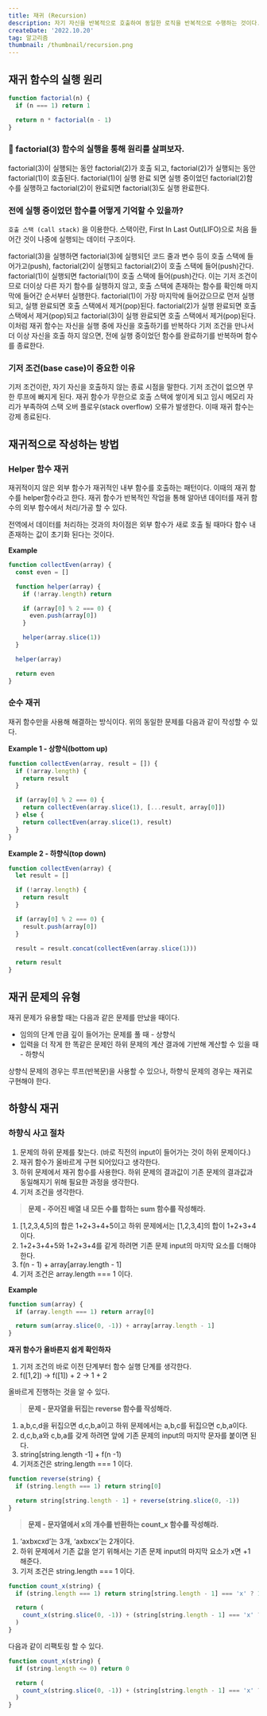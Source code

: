 ```yaml
---
title: 재귀 (Recursion)
description: 자기 자신을 반복적으로 호출하여 동일한 로직을 반복적으로 수행하는 것이다. 무한 실행이 되지 않도록 함수 호출을 멈추는 기저 조건을 설정하는 것이 중요하다.
createDate: '2022.10.20'
tag: 알고리즘
thumbnail: /thumbnail/recursion.png
---
```


## 재귀 함수의 실행 원리

```jsx
function factorial(n) {
  if (n === 1) return 1

  return n * factorial(n - 1)
}
```

### **📌 factorial(3) 함수의 실행을 통해 원리를 살펴보자.**

factorial(3)이 실행되는 동안 factorial(2)가 호출 되고, factorial(2)가 실행되는 동안 factorial(1)이 호출된다. factorial(1)이 실행 완료 되면 실행 중이었던 factorial(2)함수를 실행하고 factorial(2)이 완료되면 factorial(3)도 실행 완료한다.

### **전에 실행 중이었던 함수를 어떻게 기억할 수 있을까?**

`호출 스택 (call stack)` 을 이용한다. 스택이란, First In Last Out(LIFO)으로 처음 들어간 것이 나중에 실행되는 데이터 구조이다.

factorial(3)을 실행하면 factorial(3)에 실행되던 코드 줄과 변수 등이 호출 스택에 들어가고(push), factorial(2)이 실행되고 factorial(2)이 호출 스택에 들어(push)간다. factorial(1)이 실행되면 factorial(1)이 호출 스택에 들어(push)간다. 이는 기저 조건이므로 더이상 다른 자기 함수를 실행하지 않고, 호출 스택에 존재하는 함수를 확인해 마지막에 들어간 순서부터 실행한다. factorial(1)이 가장 마지막에 들어갔으므로 먼저 실행되고, 실행 완료되면 호출 스택에서 제거(pop)된다. factorial(2)가 실행 완료되면 호출 스택에서 제거(pop)되고 factorial(3)이 실행 완료되면 호출 스택에서 제거(pop)된다.
이처럼 재귀 함수는 자신을 실행 중에 자신을 호출하기를 반복하다 기저 조건을 만나서 더 이상 자신을 호출 하지 않으면, 전에 실행 중이었던 함수를 완료하기를 반복하며 함수를 종료한다.

### **기저 조건(base case)이 중요한 이유**

기저 조건이란, 자기 자신을 호출하지 않는 종료 시점을 말한다. 기저 조건이 없으면 무한 루프에 빠지게 된다. 재귀 함수가 무한으로 호출 스택에 쌓이게 되고 임시 메모리 자리가 부족하여 스택 오버 플로우(stack overflow) 오류가 발생한다. 이때 재귀 함수는 강제 종료된다.

## 재귀적으로 작성하는 방법

### Helper 함수 재귀

재귀적이지 않은 외부 함수가 재귀적인 내부 함수를 호출하는 패턴이다. 이때의 재귀 함수를 helper함수라고 한다. 재귀 함수가 반복적인 작업을 통해 알아낸 데이터를 재귀 함수의 외부 함수에서 처리/가공 할 수 있다.

전역에서 데이터를 처리하는 것과의 차이점은 외부 함수가 새로 호출 될 때마다 함수 내 존재하는 값이 초기화 된다는 것이다.

**Example**

```jsx
function collectEven(array) {
  const even = []

  function helper(array) {
    if (!array.length) return

    if (array[0] % 2 === 0) {
      even.push(array[0])
    }

    helper(array.slice(1))
  }

  helper(array)

  return even
}
```

### 순수 재귀

재귀 함수만을 사용해 해결하는 방식이다. 위의 동일한 문제를 다음과 같이 작성할 수 있다.

**Example 1 - 상향식(bottom up)**

```jsx
function collectEven(array, result = []) {
  if (!array.length) {
    return result
  }

  if (array[0] % 2 === 0) {
    return collectEven(array.slice(1), [...result, array[0]])
  } else {
    return collectEven(array.slice(1), result)
  }
}
```

**Example 2 - 하향식(top down)**

```jsx
function collectEven(array) {
  let result = []

  if (!array.length) {
    return result
  }

  if (array[0] % 2 === 0) {
    result.push(array[0])
  }

  result = result.concat(collectEven(array.slice(1)))

  return result
}
```

## 재귀 문제의 유형

재귀 문제가 유용할 때는 다음과 같은 문제를 만났을 때이다.

- 임의의 단계 만큼 깊이 들어가는 문제를 풀 때 - 상향식
- 입력을 더 작게 한 똑같은 문제인 하위 문제의 계산 결과에 기반해 계산할 수 있을 때 - 하향식

상향식 문제의 경우는 루프(반복문)을 사용할 수 있으나, 하향식 문제의 경우는 재귀로 구현해야 한다.

## 하향식 재귀

### 하향식 사고 절차

1. 문제의 하위 문제를 찾는다. (바로 직전의 input이 들어가는 것이 하위 문제이다.)
2. 재귀 함수가 올바르게 구현 되어있다고 생각한다.
3. 하위 문제에서 재귀 함수를 사용한다.
   하위 문제의 결과값이 기존 문제의 결과값과 동일해지기 위해 필요한 과정을 생각한다.
4. 기저 조건을 생각한다.

> **문제 - 주어진 배열 내 모든 수를 합하는 sum 함수를 작성해라.**

1. [1,2,3,4,5]의 합은 1+2+3+4+5이고 하위 문제에서는 [1,2,3,4]의 합이 1+2+3+4이다.
2. 1+2+3+4+5와 1+2+3+4를 같게 하려면 기존 문제 input의 마지막 요소를 더해야 한다.
3. f(n - 1) + array[array.length - 1]
4. 기저 조건은 array.length === 1 이다.

**Example**

```jsx
function sum(array) {
  if (array.length === 1) return array[0]

  return sum(array.slice(0, -1)) + array[array.length - 1]
}
```

**재귀 함수가 올바른지 쉽게 확인하자**

1. 기저 조건의 바로 이전 단계부터 함수 실행 단계를 생각한다.
2. f([1,2]) → f([1]) + 2 → 1 + 2

올바르게 진행하는 것을 알 수 있다.

> **문제 - 문자열을 뒤집는 reverse 함수를 작성해라.**

1. a,b,c,d을 뒤집으면 d,c,b,a이고 하위 문제에서는 a,b,c를 뒤집으면 c,b,a이다.
2. d,c,b,a와 c,b,a를 갖게 하려면 앞에 기존 문제의 input의 마지막 문자를 붙이면 된다.
3. string[string.length -1] + f(n -1)
4. 기저조건은 string.length === 1 이다.

```jsx
function reverse(string) {
  if (string.length === 1) return string[0]

  return string[string.length - 1] + reverse(string.slice(0, -1))
}
```

> **문제 - 문자열에서 x의 개수를 반환하는 count_x 함수를 작성해라.**

1. ‘axbxcxd’는 3개, ‘axbxcx’는 2개이다.
2. 하위 문제에서 기존 값을 얻기 위해서는 기존 문제 input의 마지막 요소가 x면 +1 해준다.
3. 기저 조건은 string.length === 1 이다.

```jsx
function count_x(string) {
  if (string.length === 1) return string[string.length - 1] === 'x' ? 1 : 0

  return (
    count_x(string.slice(0, -1)) + (string[string.length - 1] === 'x' ? 1 : 0)
  )
}
```

다음과 같이 리팩토링 할 수 있다.

```jsx
function count_x(string) {
  if (string.length <= 0) return 0

  return (
    count_x(string.slice(0, -1)) + (string[string.length - 1] === 'x' ? 1 : 0)
  )
}
```
